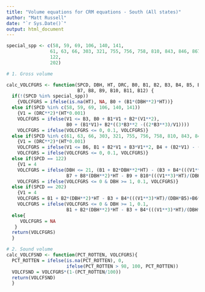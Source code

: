 ```yaml
---
title: "Volume equations for CRM equations - South (All states)"
author: "Matt Russell"
date: "`r Sys.Date()`"
output: html_document
---
```


```r
special_spp <- c(58, 59, 69, 106, 140, 141, 
                61, 63, 66, 303, 321, 755, 756, 758, 810, 843, 846, 867, 8513,
                122,
                202)

# 1. Gross volume

calc_VOLCFGRS <- function(SPCD, DBH, HT, DRC, B0, B1, B2, B3, B4, B5, B6,
                          B7, B8, B9, B10, B11, B12) {
  if(!(SPCD %in% special_spp))
    {VOLCFGRS = ifelse(is.na(HT), NA, B0 + (B1*(DBH**2)*HT))}
  else if(SPCD %in% c(58, 59, 69, 106, 140, 141))
    {V1 = (DRC**2)*(HT*0.001)
    VOLCFGRS = ifelse(V1 <= B3, B0 + B1*V1 + B2*(V1**2), 
                      B0 + (B1*V1)+ B2*((3*B3**2 -((2*B3**3)/V1))))
    VOLCFGRS = ifelse(VOLCFGRS <= 0, 0.1, VOLCFGRS)}
  else if(SPCD %in% c(61, 63, 66, 303, 321, 755, 756, 758, 810, 843, 846, 867, 8513))  
    {V1 = (DRC**2)*(HT*0.001)
    VOLCFGRS = ifelse(V1 <= B6, B1 + B2*V1 + B3*V1**2, B4 + (B2*V1) - (B5/V1))
    VOLCFGRS = ifelse(VOLCFGRS <= 0, 0.1, VOLCFGRS)}
  else if(SPCD == 122)  
    {V1 = 4
    VOLCFGRS = ifelse(DBH <= 21, (B1 + B2*DBH**2*HT) - (B3 + B4*(((V1**3)*HT)/(DBH*B5))+B6*DBH**2), 
                      B7 + B8*(DBH**2)*HT - B9 + B10*(((V1**3)*HT)/(DBH**B11)+B12*DBH**2))
    VOLCFGRS = ifelse(VOLCFGRS <= 0 & DBH >= 1, 0.1, VOLCFGRS)}
  else if(SPCD == 202)  
    {V1 = 4
    VOLCFGRS = B1 + B2*(DBH**2)*HT - B3 + B4*(((V1**3)*HT)/(DBH*B5)+B6*DBH**2)
    VOLCFGRS = ifelse(VOLCFGRS <= 0 & DBH >= 1, 0.1, 
                      B1 + B2*(DBH**2)*HT - B3 + B4*(((V1**3)*HT)/(DBH*B5)+B6*DBH**2))}
  else{
     VOLCFGRS = NA
   }
  return(VOLCFGRS)
  }
```

```r
# 2. Sound volume
calc_VOLCFSND <- function(PCT_ROTTEN, VOLCFGRS){
  PCT_ROTTEN = ifelse(is.na(PCT_ROTTEN), 0,
                      ifelse(PCT_ROTTEN > 98, 100, PCT_ROTTEN))
  VOLCFSND = VOLCFGRS*(1-(PCT_ROTTEN/100))
  return(VOLCFSND)
  } 
```
